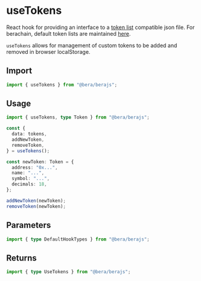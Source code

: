 # useTokens

React hook for providing an interface to a [token list](https://tokenlists.org/) compatible json file. For berachain, default token lists are maintained [here](https://github.com/berachain/default-token-list).

`useTokens` allows for management of custom tokens to be added and removed in browser localStorage.

## Import

```ts
import { useTokens } from "@bera/berajs";
```

## Usage

```ts twoslash [example.ts]
import { useTokens, type Token } from "@bera/berajs";

const {
  data: tokens,
  addNewToken,
  removeToken,
} = useTokens();

const newToken: Token = {
  address: "0x...",
  name: "...",
  symbol: "...",
  decimals: 18,
};

addNewToken(newToken);
removeToken(newToken);
```

## Parameters

```ts
import { type DefaultHookTypes } from "@bera/berajs";
```

## Returns

```ts
import { type UseTokens } from "@bera/berajs";
```
